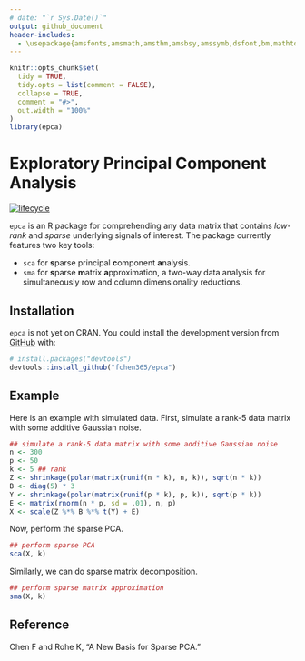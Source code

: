 ```yaml
---
# date: "`r Sys.Date()`"
output: github_document
header-includes:
  - \usepackage{amsfonts,amsmath,amsthm,amsbsy,amssymb,dsfont,bm,mathtools,mathalfa}
---
```


<!-- README.md is generated from README.Rmd. Please edit that file -->

```r
knitr::opts_chunk$set(
  tidy = TRUE, 
  tidy.opts = list(comment = FALSE),
  collapse = TRUE,
  comment = "#>",
  out.width = "100%"
)
library(epca)
```

# Exploratory Principal Component Analysis

<!-- badges: start -->
[![lifecycle](https://img.shields.io/badge/lifecycle-experimental-orange.svg)](https://www.tidyverse.org/lifecycle/#experimental)
<!-- badges: end -->

`epca` is an R package for comprehending any data matrix that contains *low-rank* and *sparse* underlying signals of interest. 
The package currently features two key tools:

* `sca` for **s**parse principal **c**omponent **a**nalysis.
* `sma` for **s**parse **m**atrix **a**pproximation, a two-way data analysis for simultaneously row and column dimensionality reductions.

## Installation

<!-- You can install the released version of epca from [CRAN](https://CRAN.R-project.org) with: -->

<!-- ``` r -->
<!-- install.packages("epca") -->
<!-- ``` -->

<!-- or the development version from [GitHub](https://github.com/) with: -->

`epca` is not yet on CRAN. You could install the development version from [GitHub](https://github.com/) with:

``` r
# install.packages("devtools")
devtools::install_github("fchen365/epca")
```
## Example

Here is an example with simulated data. First, simulate a rank-5 data matrix with some additive Gaussian noise.
```r
## simulate a rank-5 data matrix with some additive Gaussian noise 
n <- 300
p <- 50
k <- 5 ## rank
Z <- shrinkage(polar(matrix(runif(n * k), n, k)), sqrt(n * k))
B <- diag(5) * 3
Y <- shrinkage(polar(matrix(runif(p * k), p, k)), sqrt(p * k))
E <- matrix(rnorm(n * p, sd = .01), n, p)
X <- scale(Z %*% B %*% t(Y) + E)
```

Now, perform the sparse PCA.
```r
## perform sparse PCA
sca(X, k)
```

Similarly, we can do sparse matrix decomposition.
```r
## perform sparse matrix approximation
sma(X, k)
```


## Reference

Chen F and Rohe K, "A New Basis for Sparse PCA."

